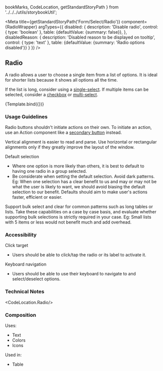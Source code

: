   bookMarks,
  CodeLocation,
  getStandardStoryPath
} from '../../../utils/storybookUtil';

<Meta
  title={getStandardStoryPath('Form/Select/Radio')}
  component={RadioWrapper}
  argTypes={{
    disabled: {
      description: 'Disable radio',
      control: { type: 'boolean' },
      table: {defaultValue: {summary: false}},
    },
    disabledReason: {
      description: 'Disabled reason to be displayed on tooltip',
      control: { type: 'text' },
      table: {defaultValue: {summary: 'Radio options disabled'}}
    }
  }}
/>

## Radio
A radio allows a user to choose a single item from a list of options. It is ideal for shorter lists because it shows all
options all the time.

If the list is long, consider using a <a href={bookMarks.SINGLE_SELECT}>single-select</a>. If multiple items can be
selected, consider a <a href={bookMarks.CHECKBOX}>checkbox</a> or <a href={bookMarks.MULTI_SELECT}>multi-select</a>.


<Canvas>
  <Story
    name="Radio"
    args={{
      disabled: false,
      disabledReason: 'Radio options disabled',
    }}
  >
    {Template.bind({})}
  </Story>
</Canvas>

### Usage Guidelines
Radio buttons shouldn't initiate actions on their own. To initiate an action, use an Action component like
a <a href={bookMarks.SECONDARY_BUTTON}>secondary button</a> instead.

Vertical alignment is easier to read and parse. Use horizontal or rectangular alignments only if they greatly improve
the layout of the window.

Default selection
- Where one option is more likely than others, it is best to default to having one radio in a group selected.
- Be considerate when setting the default selection. Avoid dark patterns. 
  Eg: When one selection has a clear benefit to us and may or may not be what the user is likely to want, we should avoid biasing the default selection to our benefit. 
  Defaults should aim to make user's actions faster, efficient or easier.

Support bulk select and clear for common patterns such as long tables or lists. Take these capabilities on a case by
case basis, and evaluate whether supporting bulk selections is strictly required in your case. Eg: Small lists with 5
items or less would not benefit much and add overhead.

### Accessibility
Click target
- Users should be able to click/tap the radio or its label to activate it.

Keyboard navigation
- Users should be able to use their keyboard to navigate to and select/deselect options.

### Technical Notes
<CodeLocation.Radio/>

### Composition
Uses:
- Text
- Colors
- Icons

Used in:
- Table
